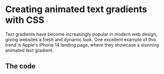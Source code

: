 
<LayoutBlog >

# Creating animated text gradients with CSS

Text gradients have become increasingly popular in modern web design, giving websites a fresh and dynamic look. One excellent example of this trend is Apple's iPhone 14 landing page, where they showcase a stunning animated text gradient.

## The code

<div className="flex items-center justify-center rounded-xl border border-slate-600/50 bg-slate-950 px-4 py-12">
  <AnimatedTextGradient />
</div>

</LayoutBlog>
